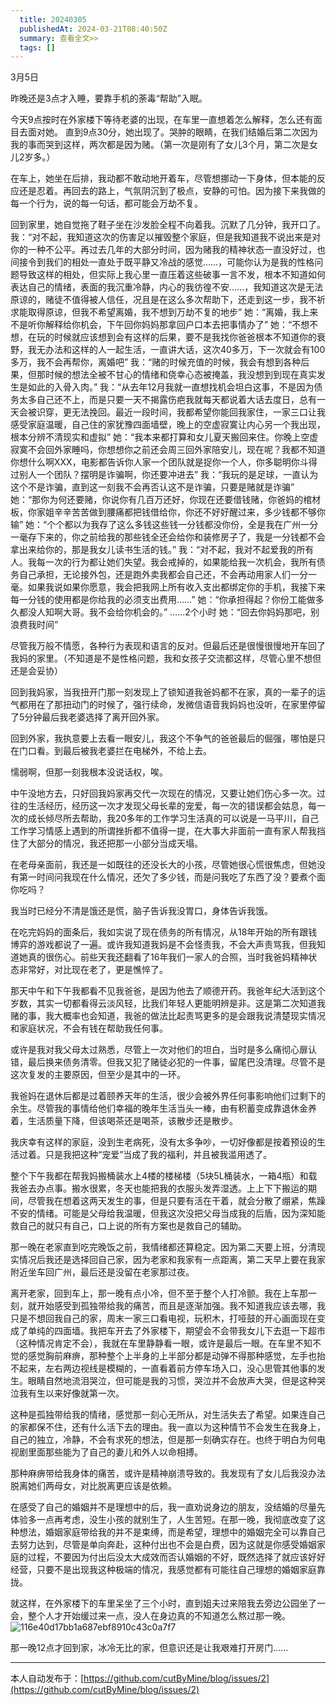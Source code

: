 ```yaml
---
  title: 20240305
  publishedAt: 2024-03-21T08:40:50Z
  summary: 查看全文>>
  tags: []
---
```


3月5日

昨晚还是3点才入睡，要靠手机的荼毒“帮助”入眠。

今天9点按时在外家楼下等待老婆的出现，在车里一直想着怎么解释，怎么还有面目去面对她。
直到9点30分，她出现了。哭肿的眼睛，在我们结婚后第二次因为我的事而哭到这样，两次都是因为赌。（第一次是刚有了女儿3个月，第二次是女儿2岁多。）

在车上，她坐在后排，我动都不敢动地开着车，尽管想挪动一下身体，但本能的反应还是忍着。再回去的路上，气氛阴沉到了极点，安静的可怕。因为接下来我做的每一个行为，说的每一句话，都可能会万劫不复。

回到家里，她自觉拖了鞋子坐在沙发脸全程不向着我。沉默了几分钟，我开口了。
我：“对不起，我知道这次的伤害足以摧毁整个家庭，但是我知道我不说出来是对你的一种不公平。再过去几年的大部分时间，因为赌我的精神状态一直没好过，也间接令到我们的相处一直处于既平静又冷战的感觉……，可能你认为是我的性格问题导致这样的相处，但实际上我心里一直压着这些破事一言不发，根本不知道如何表达自己的情绪，表面的我沉重冷静，内心的我彷徨不安……，我知道这次是无法原谅的，赌徒不值得被人信任，况且是在这么多次帮助下，还走到这一步，我不祈求能取得原谅，但我不希望离婚，我不想到万劫不复的地步”
她：“离婚，我上来不是听你解释给你机会，下午回你妈妈那拿回户口本去把事情办了”
她：“不想不想，在玩的时候就应该想到会有这样的后果，要不是我找你爸爸根本不知道你的衰野，我无办法和这样的人一起生活，一直讲大话，这次40多万，下一次就会有100多万，我不会再帮你，离婚吧”
我：“赌的时候充值的时候，我会有想到各种后果，但那时候的想法全被不甘心的情绪和侥幸心态被掩盖，我没想到到现在真实发生是如此的入骨入肉。”
我：“从去年12月我就一直想找机会坦白这事，不是因为债务太多自己还不上，而是只要一天不揭露伤疤我就每天都说着大话去度日，总有一天会被识穿，更无法挽回。最近一段时间，我都希望你能回我家住，一家三口让我感受家庭温暖，自己住的家犹豫四面墙壁，晚上的空虚寂寞让内心另一个我出现，根本分辨不清现实和虚拟”
她：“我本来都打算和女儿夏天搬回来住。你晚上空虚寂寞不会回外家睡吗，你想想你之前还会周三回外家陪安儿，现在呢？我都不知道你想什么啊XXX，电影都告诉你人家一个团队就是捉你一个人，你多聪明你斗得过别人一个团队？摆明是诈骗啊，你还要冲进去”
我：“我玩的是足球，一直认为这个不是诈骗，直到这一刻我不会再否认这不是诈骗，只要是赌就是诈骗”
她：“那你为何还要赌，你说你有几百万还好，你现在还要借钱赌，你爸妈的棺材板，你家姐辛辛苦苦做到腰痛都把钱借给你，你还不好好醒过来，多少钱都不够你输”
她：“个个都以为我存了这么多钱这些钱一分钱都没你份，全是我在广州一分一毫存下来的，你之前给我的那些钱全还会给你和装修房子了，我是一分钱都不会拿出来给你的，那是我女儿读书生活的钱。”
我：“对不起，我对不起爱我的所有人。我每一次的行为都让她们失望。我会戒掉的，如果能给我一次机会，我所有债务自己承担，无论接外包，还是跑外卖我都会自己还，不会再动用家人们一分一毫。如果我说如果你愿意，我会把我网上所有收入支出都绑定你的手机，我接下来每一分钱的使用都是你给我的必须支出费用……”
她：“你承担得起？你份工能做多久都没人知啊大哥。我不会给你机会的。”
……2个小时
她：“回去你妈妈那吧，别浪费我时间”

尽管我万般不情愿，各种行为表现和语言的反对。但最后还是很慢很慢地开车回了我妈的家里。（不知道是不是性格问题，我和女孩子交流都这样，尽管心里不想但还是会妥协）

回到我妈家，当我扭开门那一刻发现上了锁知道我爸妈都不在家，真的一辈子的运气都用在了那扭动门的时候了，强行续命，发微信语音我妈妈也没听，在家里停留了5分钟最后我老婆选择了离开回外家。

回到外家，我执意要上去看一眼安儿，我这个不争气的爸爸最后的倔强，哪怕是只在门口看。到最后被我老婆拦在电梯外，不给上去。

懦弱啊，但那一刻我根本没说话权，唉。

中午没地方去，只好回我妈家再交代一次现在的情况，又要让她们伤心多一次。过往的生活经历，经历这一次才发现父母长辈的宠爱，每一次的错误都会姑息，每一次的成长倾尽所去帮助，我20多年的工作学习生活真的可以说是一马平川，自己工作学习情感上遇到的所谓挫折都不值得一提，在大事大非面前一直有家人帮我挡住了大部分的情况，我还把那一小部分当成天塌。

在老母亲面前，我还是一如既往的还没长大的小孩，尽管她很心慌很焦虑，但她没有第一时间问我现在什么情况，还欠了多少钱，而是问我吃了东西了没？要煮个面你吃吗？

我当时已经分不清是饿还是慌，脑子告诉我没胃口，身体告诉我饿。

在吃完妈妈的面条后，我如实说了现在债务的所有情况，从18年开始的所有跟钱博弈的游戏都说了一遍。或许我知道我妈是不会怪责我，不会大声责骂我，但我知道她真的很伤心。前些天我还翻看了16年我们一家人的合照，当时我爸妈精神状态非常好，对比现在老了，更是憔悴了。

那天中午和下午我都看不见我爸爸，是因为他去了顺德开药。我爸年纪大活到这个岁数，其实一切都看得云淡风轻，比我们年轻人更能明辨是非。这是第二次知道我赌的事，我大概率也会知道，我爸的做法比起责骂更多的是会跟我说清楚现实情况和家庭状况，不会有钱在帮助我任何事。

或许是我对我父母太过熟悉，尽管上一次对他们的坦白，当时是多么痛彻心扉认错，最后换来债务清零。但我又犯了赌徒必犯的一件事，留尾巴没清理。尽管不是这次复发的主要原因，但至少是其中的一环。

我爸妈在退休后都是过着颐养天年的生活，很少会被外界任何事影响他们过剩下的余生。尽管我的事情给他们幸福的晚年生活当头一棒，由有积蓄变成靠退休金养着，生活质量下降，但该喝茶还是喝茶，该散步还是散步。

我庆幸有这样的家庭，没到生老病死，没有太多争吵，一切好像都是按着预设的生活过着。只是我把这种“宠爱”当成了我的福利，并且被我滥用透了。

整个下午我都在帮我妈搬桶装水上4楼的楼梯楼（5块5L桶装水，一箱4瓶）和载我爸去办点事。搬水很累，冬天也能把我的衣服头发弄湿透。上上下下搬运的期间，尽管我在想着这两天发生的事，但是只要有活在干着，就会分散了绷紧，焦躁不安的情绪。可能是父母给我温暖，但我这次没把父母当成我的后盾，因为深知能救自己的就只有自己，口上说的所有方案也是救自己的辅助。

那一晚在老家直到吃完晚饭之前，我情绪都还算稳定。因为第二天要上班，分清现实情况后我还是选择回自己家，因为老家和我家有一点距离，第二天早上要在我家附近坐车回广州，最后还是没留在老家那过夜。

离开老家，回到车上，那一晚有点小冷，但不至于整个人打冷颤。我在上车那一刻，就开始感受到孤独带给我的痛苦，而且是逐渐加强。我不知道我应该去哪，我只是不想回我自己的家，周末一家三口看电视，玩积木，打哑鼓的开心画面现在变成了单纯的四面墙。我把车开去了外家楼下，期望会不会带我女儿下去逛一下超市（这种情况肯定不会），我就在车里静静看一眼，或许是最后一眼。在车里不知不觉的感觉胸前麻痹，那种整个上半身的上半部分都是动弹不得那种感觉，左手也抬不起来，左右两边视线是模糊的，一直看着前方停车场入口，没心思管其他事的发生。眼睛自然地流泪哭泣，但可能是我的习惯，哭泣并不会放声大哭，但是这种哭泣我有生以来好像就第一次。

这种是孤独带给我的情绪，感觉那一刻心无所从，对生活失去了希望。如果连自己的家都保不住，还有什么活下去的理由。我一直以为这种情节不会发生在我身上，自己的独立，冷静，不会有求死的想法，但是那一刻确实存在。也终于明白为何电视剧里面那些能为了自己的妻儿和外人以命相搏。

那种麻痹带给我身体的痛苦，或许是精神崩溃导致的。我发现有了女儿后我没办法脱离她们两母女，对比脱离更应该是依赖。

在感受了自己的婚姻并不是理想中的后，我一直劝说身边的朋友，没结婚的尽量先体验多一点再考虑，没生小孩的就别生了，人生苦短。在那一晚，我彻底改变了这种想法，婚姻家庭带给我的并不是束缚，而是希望，理想中的婚姻完全可以靠自己去努力达到，尽管是单向奔赴，这种付出也不会是白费，因为这就是你感受婚姻家庭的过程，不要因为付出后没太大成效而否认婚姻的不好，既然选择了就应该好好经营，只要不是出现我这种极端的情况，我感觉都有可能往自己理想的婚姻家庭靠拢。

就这样，在外家楼下的车里呆坐了三个小时，直到姐夫过来陪我去旁边公园坐了一会，整个人才开始缓过来一点，没人在身边真的不知道怎么熬过那一晚。
![116e40d17bb1a687ebf8910c43c0a7f7](https://github.com/cutByMine/blog/assets/164211290/79bb18ba-443d-446c-b0ba-d502a9bce097)


那一晚12点才回到家，冰冷无比的家，但意识还是让我艰难打开房门……


---
本人自动发布于：[https://github.com/cutByMine/blog/issues/2](https://github.com/cutByMine/blog/issues/2)
